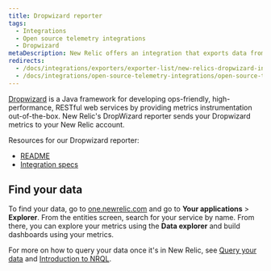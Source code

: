 ```yaml
---
title: Dropwizard reporter
tags:
  - Integrations
  - Open source telemetry integrations
  - Dropwizard
metaDescription: New Relic offers an integration that exports data from your DropWizard and sends it to your New Relic account.
redirects:
  - /docs/integrations/exporters/exporter-list/new-relics-dropwizard-integration
  - /docs/integrations/open-source-telemetry-integrations/open-source-telemetry-integration-list/new-relics-dropwizard-integration
---
```


[Dropwizard](https://www.dropwizard.io/en/latest/) is a Java framework for developing ops-friendly, high-performance, RESTful web services by providing metrics instrumentation out-of-the-box. New Relic's DropWizard reporter sends your Dropwizard metrics to your New Relic account.

Resources for our Dropwizard reporter:

* [README](https://github.com/newrelic/dropwizard-metrics-newrelic)
* [Integration specs](https://github.com/newrelic/newrelic-exporter-specs/tree/master/dropwizard)

## Find your data

To find your data, go to [one.newrelic.com](https://one.newrelic.com/ "Link opens in a new window.") and go to **Your applications** > **Explorer**. From the entities screen, search for your service by name. From there, you can explore your metrics using the **Data explorer** and build dashboards using your metrics.

For more on how to query your data once it's in New Relic, see [Query your data](/docs/using-new-relic/data/understand-data/query-new-relic-data) and [Introduction to NRQL](/docs/query-data/nrql-new-relic-query-language/getting-started/introduction-nrql).

